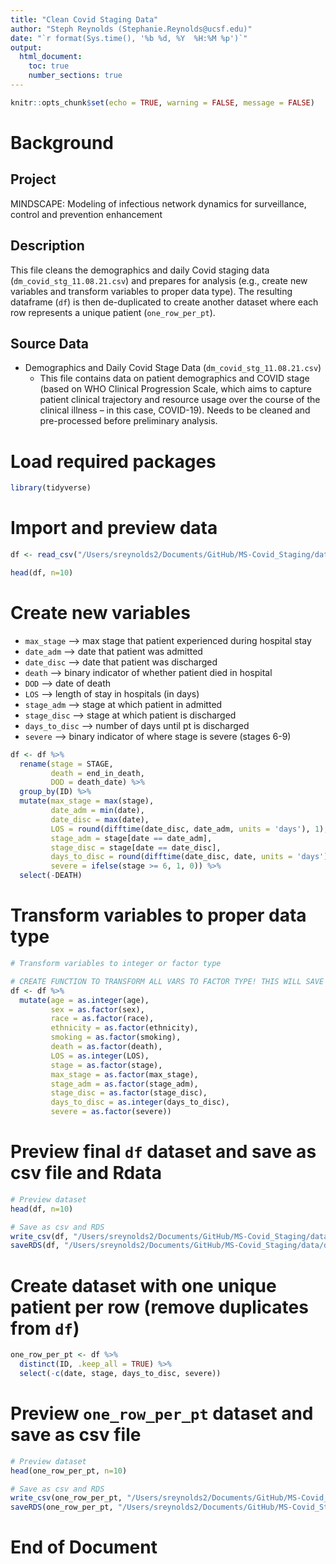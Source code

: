 ```yaml
---
title: "Clean Covid Staging Data"
author: "Steph Reynolds (Stephanie.Reynolds@ucsf.edu)"
date: "`r format(Sys.time(), '%b %d, %Y  %H:%M %p')`"
output:
  html_document:
    toc: true
    number_sections: true
---
```


```r
knitr::opts_chunk$set(echo = TRUE, warning = FALSE, message = FALSE)
```

# Background

## Project 
MINDSCAPE: Modeling of infectious network dynamics for surveillance, control and prevention enhancement

## Description
This file cleans the demographics and daily Covid staging data (`dm_covid_stg_11.08.21.csv`) and prepares for analysis (e.g., create new variables and transform variables to proper data type). The resulting dataframe (`df`) is then de-duplicated to create another dataset where each row represents a unique patient (`one_row_per_pt`).

## Source Data
  - Demographics and Daily Covid Stage Data (`dm_covid_stg_11.08.21.csv`)
    + This file contains data on patient demographics and COVID stage (based on WHO Clinical Progression Scale, which aims to capture patient clinical trajectory and resource usage over the course of the clinical illness -- in this case, COVID-19). Needs to be cleaned and pre-processed before preliminary analysis.

# Load required packages
```r
library(tidyverse)
```

# Import and preview data 
```r
df <- read_csv("/Users/sreynolds2/Documents/GitHub/MS-Covid_Staging/data/dm_covid_stg_11.08.21.csv")

head(df, n=10)
```

# Create new variables

  * `max_stage` --> max stage that patient experienced during hospital stay 
  * `date_adm` --> date that patient was admitted
  * `date_disc` --> date that patient was discharged
  * `death` --> binary indicator of whether patient died in hospital 
  * `DOD` --> date of death 
  * `LOS` --> length of stay in hospitals (in days)
  * `stage_adm` --> stage at which patient in admitted
  * `stage_disc` --> stage at which patient is discharged
  * `days_to_disc` --> number of days until pt is discharged 
  * `severe` --> binary indicator of where stage is severe (stages 6-9)
```r
df <- df %>% 
  rename(stage = STAGE,
         death = end_in_death,
         DOD = death_date) %>% 
  group_by(ID) %>% 
  mutate(max_stage = max(stage),
         date_adm = min(date),
         date_disc = max(date),
         LOS = round(difftime(date_disc, date_adm, units = 'days'), 1),
         stage_adm = stage[date == date_adm],
         stage_disc = stage[date == date_disc],
         days_to_disc = round(difftime(date_disc, date, units = 'days'), 1),
         severe = ifelse(stage >= 6, 1, 0)) %>% 
  select(-DEATH)
```

# Transform variables to proper data type
```r
# Transform variables to integer or factor type

# CREATE FUNCTION TO TRANSFORM ALL VARS TO FACTOR TYPE! THIS WILL SAVE TIME IN FUTURE.
df <- df %>% 
  mutate(age = as.integer(age),
         sex = as.factor(sex),
         race = as.factor(race),
         ethnicity = as.factor(ethnicity),
         smoking = as.factor(smoking),
         death = as.factor(death),
         LOS = as.integer(LOS),
         stage = as.factor(stage), 
         max_stage = as.factor(max_stage),
         stage_adm = as.factor(stage_adm),
         stage_disc = as.factor(stage_disc),
         days_to_disc = as.integer(days_to_disc),
         severe = as.factor(severe))
```

# Preview final `df` dataset and save as csv file and Rdata 
```r
# Preview dataset
head(df, n=10)

# Save as csv and RDS
write_csv(df, "/Users/sreynolds2/Documents/GitHub/MS-Covid_Staging/data/dm_stg_clean_11.08.21.csv")
saveRDS(df, "/Users/sreynolds2/Documents/GitHub/MS-Covid_Staging/data/dm_stg_clean_11.08.21.rds")

```

# Create dataset with one unique patient per row (remove duplicates from `df`)
```r
one_row_per_pt <- df %>% 
  distinct(ID, .keep_all = TRUE) %>% 
  select(-c(date, stage, days_to_disc, severe))
```

# Preview `one_row_per_pt` dataset and save as csv file
```r
# Preview dataset
head(one_row_per_pt, n=10)

# Save as csv and RDS
write_csv(one_row_per_pt, "/Users/sreynolds2/Documents/GitHub/MS-Covid_Staging/data/dm_stg_unique_pt_11.08.21.csv")
saveRDS(one_row_per_pt, "/Users/sreynolds2/Documents/GitHub/MS-Covid_Staging/data/dm_stg_unique_pt_11.08.21.rds")

```

# End of Document 
